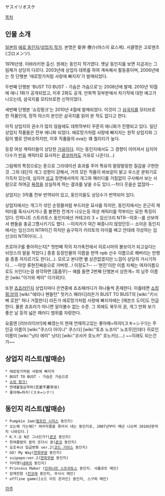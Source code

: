 ヤスイリオスケ

[[목차]]

== 인물 소개 ==
[[일본]]의 [[에로 동인지]]/[[상업지 작가]]. 본명은 安井 僚介(야스이 료스케). 서클명은 고로멘츠(ゴロメンツ).

1976년생. 이바라키현 출신. 원래는 동인지 작가였다. 옛날 동인지를 보면 지금과는 그림체가 상당히 다르다. 2003년에 상업지 데뷔를 하여 계속해서 활동중이며, 2006년에는 첫 단행본 '에로망가처럼 사랑에 빠지자'가 발매되었다. 

두번째 단행본 'BUST TO BUST - 가슴은 가슴으로'는 2008년에 발매. 2010년 10월에 애니 1화가 공개되었고, 이후 2화도 공개. 만화책 뒷부분에서 차기작에 대한 예고가 나오는데, 삼국지를 모티브로한 신작이었다.

세번째 단행본 '쇼킹핑크'는 2010년 4월에 발매되었다. 이것이 그 [[삼국지]]를 모티브로 한 작품인데, 정작 야스이 본인은 삼국지를 읽어 본 적도 없다고 한다.

아직 상업지의 권수가 많지 않음에도 데뷔작부터 꾸준히 애니화가 진행되고 있다. 일단 상업지 작품들은 전부 애니화 되었다. 에로망가처럼 사랑에 빠지자는 원작 상업지와 그림이 별로 안비슷하지만, 이후 작품들의 ova는 꽤 퀄리티가 높다.

등장 여성 캐릭터들이 상당한 [[거유]]이다. 이는 동인지에서도 그 경향이 이어져서 심지어 다수가 [[빈유]] 캐릭터로 묘사하는 [[쿈코]]마저도 거유로 나온다(...) 

그림체의 특징으로는 톤으로 그라데이션 효과를 주어 특유의 말랑말랑한 질감을 구현한것. 그외 대단히 개그 성향이 강해서, 거의 모든 작품이 바보같이 밝고 우스운 분위기로 가득차 있는데, 심지어 [[성교]] 장면에서까지 개그와 패러디를 거침없이 구사해서 보는 사람으로 하여금 [[욕정]]을 상실하게 하는 결과를 낳을 수도 있다.--치다 웃을순 없잖아--

상업지는 3작품 전부 번역되어 있고, 동인지들도 상당수가 번역되어 있다.

상업지에서는 개그가 섞인 순정물처럼 부드러운 묘사를 하지만, 동인지에서는 은근히 캐릭터를 혹사시키거나 좀 불편한 전개가 나오는등 여성 캐릭터를 막부리는 묘한 특징이 있다. 인피니트 스트라토스 동인지에선 카테고리 3 + 임신크리 NTR--야호--를 선보여서 팬들을 충공그깽시키기도 했다. --이치카가 여간 짜증나지 않았던듯-- 소아온 동인지에서는 임신크리 NTR이긴 하지만 슴구하가 키리토의 아이를 배고 얀데레 각성하는 임신크리 NTR이다(...).

프로야구를 좋아하는지[* 첫번째 작의 자가축전에서 히로시마의 볼보이가 되고싶다는 뉘앙스의 말을 적었다.] 종종 등장인물의 이름을 현역 npb 선수 이름으로 해버리는 만행을 종종 저지르기도 한다(...). 모르고 본다면 별 상관없겠지만 느낌이 상당히 거시기하다... --아앙 류현진쨔응으로 가버렷...! 이정도?-- --'현진'이란 이름 자체는 여자이름으로도 쓰인다는걸 생각하면 [흠좀무]-- 예를 들면 2번째 단행본서 상한게~ 의 남주 이름은 [wiki:"이가와 케이" 이가와]다.

또한 [[죠죠러]]인지 상업지마다 은연중에 죠죠패러디가 하나둘씩 존재한다. 이를테면 [[쇼킹 핑크!]]의 [wiki:"에리나 펜들턴" 첫키스 패러디]라든가 BUST TO BUST의 [wiki:"키시베 로한" 허나 거절한다] 라든가 에로망가처럼 사랑에 빠지자에는 [헤븐즈 도어]도 언급한다. 물론 죠죠러가 아니면 알아볼수 없는 수준. 그 외에도 북두의 권, 개그 만화 보기 좋은 날 등의 넓은 패러디 범위를 자랑한다.

요즘엔 [러브라이브!]에 빠졌는지 현재 연재하고있는 좋아해=하자!(スキ=シテ!)는 주인공 이름이 [wiki:"쿠스다 아이나" 쿠스다] [wiki:"토죠 노조미" 노조무]인데다 히로인 이름이 [wiki:"닛타 에미" 닛타] [wiki:"코사카 호노카" 호노카](....) ~~이래도 되는건가~~

== 상업지 리스트(발매순) ==
 * 에로망가처럼 사랑에 빠지자
 * BUST TO BUST - 가슴은 가슴으로
 * [[쇼킹 핑크!]]
 * 연애불필요학파(恋愛不要学派)
 * 좋아해=하자!(スキ=シテ!)

== 동인지 리스트(발매순) ==
 * Pumpkin Jam([[펌프킨 시저스]] 동인지)
 * 오는해 가는해[* 여러작품을 묶어서 내는 동인지로, 2007년부터 매년 나오며 2010년판까지 나와있다.]
 * K.Y.오 N은 그녀인가?([[쿈코]] 동인지)
 * 한여름밤의 꿈의 또다시 꿈([[쿈코]] 동인지)
 * 요조숙녀 일곱변화 ver.2([[코드 기아스]] 동인지)
 * GO! My Way([[연희무쌍]] 동인지)
 * suipopo:ver.2([[연희무쌍]] 동인지)
 * 지미헨([[내여귀]] 동인지)
 * Princess Maker ([[인피니트 스트라토스]] 동인지. 샤를로트 메인)
 * 암캐전함 ([[칸코레]] 동인지, 무사시 메인)
 * offline game([소드 아트 온라인] 동인지, 스구하 메인)

[[각주]]
